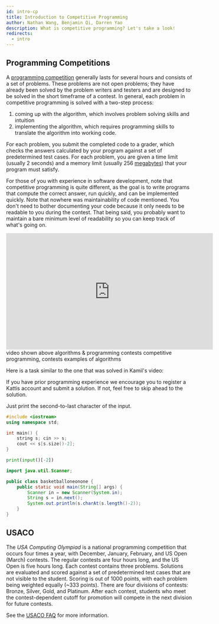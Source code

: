 ```yaml
---
id: intro-cp
title: Introduction to Competitive Programming
author: Nathan Wang, Benjamin Qi, Darren Yao
description: What is competitive programming? Let's take a look!
redirects:
  - intro
---
```


## Programming Competitions

A
[programming competition](https://en.wikipedia.org/wiki/Competitive_programming)
generally lasts for several hours and consists of a set of problems. These
problems are not open problems; they have already been solved by the problem
writers and testers and are designed to be solved in the short timeframe of a
contest. In general, each problem in competitive programming is solved with a
two-step process:

1.  coming up with the algorithm, which involves problem solving skills and
    intuition
2.  implementing the algorithm, which requires programming skills to translate
    the algorithm into working code.

For each problem, you submit the completed code to a grader, which checks the
answers calculated by your program against a set of predetermined test cases.
For each problem, you are given a time limit (usually 2 seconds) and a memory
limit (usually 256 [megabytes](https://en.wikipedia.org/wiki/Megabyte)) that
your program must satisfy.

For those of you with experience in software development, note that competitive
programming is quite different, as the goal is to write programs that compute
the correct answer, run quickly, and can be implemented quickly. Note that
nowhere was maintainability of code mentioned. You don't need to bother
documenting your code because it only needs to be readable to you during the
contest. That being said, you probably want to maintain a bare minimum level of
readability so you can keep track of what's going on.

<!-- <Optional title="More Information"> -->

<div class="yt-video-container my-8">
	<iframe
		width="560"
		height="315"
		src="https://www.youtube.com/embed/ueNT-w7Oluw"
		frameborder="0"
		allow="accelerometer; autoplay; encrypted-media; gyroscope; picture-in-picture"
		allowfullscreen
	></iframe>
</div>

<Resources>
	<Resource
		source="William Lin"
		title="Video - What is Competitive Programming?"
		url="https://www.youtube.com/watch?time_continue=1&v=ueNT-w7Oluw"
	>
		video shown above
	</Resource>
	<Resource
		source="Kamil Debowski"
		title="Video - Interview with a Competitive Programmer"
		url="https://www.youtube.com/watch?v=F4rykKLcduI"
	 />
	<Resource source="CPH" title="1 - Introduction">
		algorithms & programming contests
	</Resource>
	<Resource source="IUSACO" title="1 - The Beginning">
		competitive programming, contests
	</Resource>
	<Resource source="PAPS" title="1 - Algorithms & Problems">
		examples of algorithms
	</Resource>
</Resources>

Here is a task similar to the one that was solved in Kamil's video:

<FocusProblem problem="general" />

<Info title="Beginners!">
If you have prior programming experience we encourage you to register a Kattis account and submit a solution. 
If not, feel free to skip ahead to the solution.
</Info>

<Spoiler title="Solution">

Just print the second-to-last character of the input.

<LanguageSection>

<CPPSection>

```cpp
#include <iostream>
using namespace std;

int main() {
	string s; cin >> s;
	cout << s[s.size()-2];
}
```

</CPPSection>

<PySection>

```py
print(input()[-2])
```

</PySection>

<JavaSection>

```java
import java.util.Scanner;

public class basketballoneonone {
    public static void main(String[] args) {
        Scanner in = new Scanner(System.in);
        String s = in.next();
        System.out.println(s.charAt(s.length()-2));
    }
}
```

</JavaSection>

</LanguageSection>

</Spoiler>

## USACO

The _USA Computing Olympiad_ is a national programming competition that occurs
four times a year, with December, January, February, and US Open (March)
contests. The regular contests are four hours long, and the US Open is five
hours long. Each contest contains three problems. Solutions are evaluated and
scored against a set of predetermined test cases that are not visible to the
student. Scoring is out of 1000 points, with each problem being weighted equally
(\~333 points). There are four divisions of contests: Bronze, Silver, Gold, and
Platinum. After each contest, students who meet the contest-dependent cutoff for
promotion will compete in the next division for future contests.

See the [USACO FAQ](/general/usaco-faq/) for more information.
